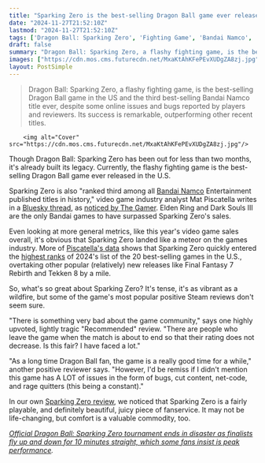 ```yaml
---
title: "Sparking Zero is the best-selling Dragon Ball game ever released in the US and Bandai Namco’s biggest published title outside of Elden Ring and Dark Souls 3"
date: "2024-11-27T21:52:10Z"
lastmod: "2024-11-27T21:52:10Z"
tags: ['Dragon Ball: Sparking Zero', 'Fighting Game', 'Bandai Namco', 'PS5', 'Xbox', 'Nintendo Switch', 'PC']
draft: false
summary: "Dragon Ball: Sparking Zero, a flashy fighting game, is the best-selling Dragon Ball game in the US and the third best-selling Bandai Namco title ever, despite some online issues and bugs reported by players and reviewers.  Its success is remarkable, outperforming other recent titles."
images: ["https://cdn.mos.cms.futurecdn.net/MxaKtAhKFePEvXUDgZA8zj.jpg"]
layout: PostSimple
---
```

> Dragon Ball: Sparking Zero, a flashy fighting game, is the best-selling Dragon Ball game in the US and the third best-selling Bandai Namco title ever, despite some online issues and bugs reported by players and reviewers.  Its success is remarkable, outperforming other recent titles.


        <img alt="Cover" src="https://cdn.mos.cms.futurecdn.net/MxaKtAhKFePEvXUDgZA8zj.jpg"/>
        
Though Dragon Ball: Sparking Zero has been out for less than two months, it's already built its legacy. Currently, the flashy fighting game is the best-selling Dragon Ball game ever released in the U.S.

Sparking Zero is also "ranked third among all [Bandai Namco](https://www.gamesradar.com/tag/bandai-namco/) Entertainment published titles in history," video game industry analyst Mat Piscatella writes in a [<u>Bluesky thread</u>](https://bsky.app/profile/matpiscatella.bsky.social/post/3lbk5alqlrk2w), as [<u>noticed by The Gamer</u>](https://www.thegamer.com/dragon-ball-sparking-zero-bandai-namco-third-best-selling-game-elden-ring-dark-souls-3/). Elden Ring and Dark Souls III are the only Bandai games to have surpassed Sparking Zero's sales. 

Even looking at more general metrics, like this year's video game sales overall, it's obvious that Sparking Zero landed like a meteor on the games industry. More of [<u>Piscatella's data</u>](https://bsky.app/profile/matpiscatella.bsky.social/post/3lbk5ajg6w22w) shows that Sparking Zero quickly entered the [<u>highest ranks</u>](https://bsky.app/profile/matpiscatella.bsky.social/post/3lbk5ajg6w22w) of 2024's list of the 20 best-selling games in the U.S., overtaking other popular (relatively) new releases like Final Fantasy 7 Rebirth and Tekken 8 by a mile. 

So, what's so great about Sparking Zero? It's tense, it's as vibrant as a wildfire, but some of the game's most popular positive Steam reviews don't seem sure.

"There is something very bad about the game community," says one highly upvoted, lightly tragic "Recommended" review. "There are people who leave the game when the match is about to end so that their rating does not decrease. Is this fair? I have faced a lot."

"As a long time Dragon Ball fan, the game is a really good time for a while," another positive reviewer says. "However, I'd be remiss if I didn't mention this game has A LOT of issues in the form of bugs, cut content, net-code, and rage quitters (this being a constant)."

In our own [<u>Sparking Zero review</u>](https://www.gamesradar.com/games/fighting/dragon-ball-sparking-zero-review/), we noticed that Sparking Zero is a fairly playable, and definitely beautiful, juicy piece of fanservice. It may not be life-changing, but comfort is a valuable commodity, too.

[<u><em>Official Dragon Ball: Sparking Zero tournament ends in disaster as finalists fly up and down for 10 minutes straight, which some fans insist is peak performance</em></u>](https://www.gamesradar.com/games/fighting/official-dragon-ball-sparking-zero-tournament-ends-in-disaster-as-finalists-fly-up-and-down-for-10-minutes-straight-which-some-fans-insist-is-peak-performance/)*.*
        